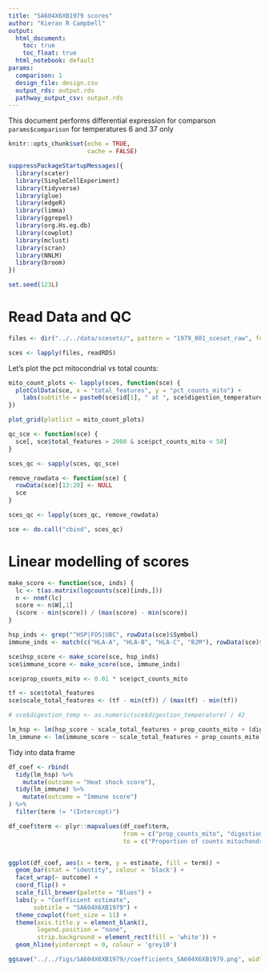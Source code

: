 ```yaml
---
title: "SA604X6XB1979 scores"
author: "Kieran R Campbell"
output:
  html_document: 
    toc: true
    toc_float: true
  html_notebook: default
params:
  comparison: 1
  design_file: design.csv
  output_rds: output.rds
  pathway_output_csv: output.rds
---
```


This document performs differential expression for comparson `params$comparison` for temperatures 6 and 37 only


```r
knitr::opts_chunk$set(echo = TRUE,
                      cache = FALSE)

suppressPackageStartupMessages({
  library(scater)
  library(SingleCellExperiment)
  library(tidyverse)
  library(glue)
  library(edgeR)
  library(limma)
  library(ggrepel)
  library(org.Hs.eg.db)
  library(cowplot)
  library(mclust)
  library(scran)
  library(NNLM)
  library(broom)
})

set.seed(123L)
```

# Read Data and QC

```r
files <- dir("../../data/scesets/", pattern = "1979_001_sceset_raw", full.names = TRUE)

sces <- lapply(files, readRDS)
```

Let's plot the pct mitocondrial vs total counts:

```r
mito_count_plots <- lapply(sces, function(sce) {
  plotColData(sce, x = "total_features", y = "pct_counts_mito") +
    labs(subtitle = paste0(sce$id[1], " at ", sce$digestion_temperature[1], "C"))
})

plot_grid(plotlist = mito_count_plots)
```

```r
qc_sce <- function(sce) {
  sce[, sce$total_features > 2000 & sce$pct_counts_mito < 50]
}

sces_qc <- sapply(sces, qc_sce)
```

```r
remove_rowdata <- function(sce) {
  rowData(sce)[13:20] <- NULL
  sce
}

sces_qc <- lapply(sces_qc, remove_rowdata)

sce <- do.call("cbind", sces_qc)
```

# Linear modelling of scores


```r
make_score <- function(sce, inds) {
  lc <- t(as.matrix(logcounts(sce)[inds,]))
  n <- nnmf(lc)
  score <- n$W[,1]
  (score - min(score)) / (max(score) - min(score))
}

hsp_inds <- grep("^HSP|FOS|UBC", rowData(sce)$Symbol)
immune_inds <- match(c("HLA-A", "HLA-B", "HLA-C", "B2M"), rowData(sce)$Symbol)

sce$hsp_score <- make_score(sce, hsp_inds)
sce$immune_score <- make_score(sce, immune_inds)
```


```r
sce$prop_counts_mito <- 0.01 * sce$pct_counts_mito

tf <- sce$total_features
sce$scale_total_features <- (tf - min(tf)) / (max(tf) - min(tf))

# sce$digestion_temp <- as.numeric(sce$digestion_temperature) / 42

lm_hsp <- lm(hsp_score ~ scale_total_features + prop_counts_mito + (digestion_temperature == 37), data = as.data.frame(colData(sce)))
lm_immune <- lm(immune_score ~ scale_total_features + prop_counts_mito + (digestion_temperature == 37), data = as.data.frame(colData(sce)))
```

Tidy into data frame

```r
df_coef <- rbind(
  tidy(lm_hsp) %>% 
    mutate(outcome = "Heat shock score"),
  tidy(lm_immune) %>% 
    mutate(outcome = "Immune score")
) %>% 
  filter(term != "(Intercept)")

df_coef$term <- plyr::mapvalues(df_coef$term,
                                from = c("prop_counts_mito", "digestion_temperature == 37TRUE", "scale_total_features"),
                                to = c("Proportion of counts mitochondrial", "Digestion at 37C", "# genes expressed"))


ggplot(df_coef, aes(x = term, y = estimate, fill = term)) +
  geom_bar(stat = "identity", colour = 'black') +
  facet_wrap(~ outcome) +
  coord_flip() +
  scale_fill_brewer(palette = "Blues") +
  labs(y = "Coefficient estimate",
       subtitle = "SA604X6XB1979") +
  theme_cowplot(font_size = 11) +
  theme(axis.title.y = element_blank(),
        legend.position = "none",
        strip.background = element_rect(fill = 'white')) +
  geom_hline(yintercept = 0, colour = 'grey10')

ggsave("../../figs/SA604X6XB1979//coefficients_SA604X6XB1979.png", width = 5, height = 2)
```



